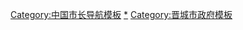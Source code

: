 {{Navbox 
|name = 晋城市市长
|title = [[晋城市]][[晋城市市长列表|市长]]
|above = [[晋城市政府]]
|state =  {{{state|collapsed}}}
|selected = {{{1}}}
|groupstyle = text-align:left;

|group1 = {{nowrap begin}}{{Flagicon|PRC}} [[晋城市人民政府]]市长{{nowrap end}}
|list1 = [[薛荣哲]]{{to}}[[田霍卿]]{{to}}[[李栓纣]]{{to}}[[马巧珍]]{{to}}[[贺锐]]{{to}}[[李雁红]]{{to}}[[夏振贵]]{{to}}[[王茂设]]{{to}}[[王清宪]]{{to}}[[刘润民]]{{to}}[[武宏文]]{{to}}[[刘锋 (1963年)|刘锋]]{{to}}[[王震 (1965年)|王震]]{{to}}[[薛明耀]]

|below = [[晋城市市长列表]]
}}<noinclude>
[[Category:中国市长导航模板]]
[[Category:中华人民共和国晋城市市长|*]]
[[Category:晋城市政府模板]]
</noinclude>
